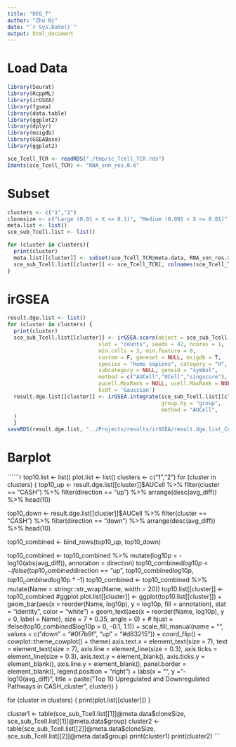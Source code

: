 ```yaml
---
title: "DEG_T"
author: "Zhu Ni"
date: "`r Sys.Date()`"
output: html_document
---
```


# Load Data
```r
library(Seurat)
library(RcppML)
library(irGSEA)
library(fgsea)
library(data.table)
library(ggplot2)
library(dplyr)
library(msigdb)
library(GSEABase)
library(ggplot2)

sce_Tcell_TCR <- readRDS("./tmp/sc_Tcell_TCR.rds")
Idents(sce_Tcell_TCR) <- "RNA_snn_res.0.6"
```

# Subset
```r
clusters <- c("1","2")
clonesize <- c("Large (0.01 < X <= 0.1)", "Medium (0.001 < X <= 0.01)")
meta.list <- list()
sce_sub_Tcell.list <- list()

for (cluster in clusters){
  print(cluster)
  meta.list[[cluster]] <- subset(sce_Tcell_TCR@meta.data, RNA_snn_res.0.6 %in% cluster & cloneSize %in% clonesize)
  sce_sub_Tcell.list[[cluster]] <- sce_Tcell_TCR[, colnames(sce_Tcell_TCR) %in% rownames(meta.list[[cluster]])]
}
```

# irGSEA
```r
result.dge.list <- list()
for (cluster in clusters) {
  print(cluster)
  sce_sub_Tcell.list[[cluster]] <- irGSEA.score(object = sce_sub_Tcell.list[[cluster]],assay = "RNA",
                             slot = "counts", seeds = 42, ncores = 1,
                             min.cells = 3, min.feature = 0,
                             custom = F, geneset = NULL, msigdb = T,
                             species = "Homo sapiens", category = "H",
                             subcategory = NULL, geneid = "symbol",
                             method = c("AUCell","UCell","singscore"),
                             aucell.MaxRank = NULL, ucell.MaxRank = NULL,
                             kcdf = 'Gaussian')
  result.dge.list[[cluster]] <- irGSEA.integrate(sce_sub_Tcell.list[[cluster]],
                                                 group.by = "group",
                                                 method = "AUCell",
  )
  }
saveRDS(result.dge.list, "../Projects/results/irGSEA/result.dge.list_CASH_Normal.rds")
```

# Barplot
``````r
top10.list <- list()
plot.list <- list()
clusters <- c("1","2")
for (cluster in clusters) {
  top10_up <- result.dge.list[[cluster]]$AUCell %>%
    filter(cluster == "CASH") %>% 
    filter(direction == "up") %>%
    arrange(desc(avg_diff)) %>%
    head(10)
  
  top10_down <- result.dge.list[[cluster]]$AUCell %>%
    filter(cluster == "CASH") %>% 
    filter(direction == "down") %>%
    arrange(desc(avg_diff)) %>%
    head(10)
  
  top10_combined <- bind_rows(top10_up, top10_down)
  
  top10_combined <- top10_combined %>%
    mutate(log10p = -log10(abs(avg_diff)),
           annotation = direction)
  top10_combined$log10p <- ifelse(top10_combined$direction == "up", 
                                  top10_combined$log10p, 
                                  top10_combined$log10p * -1)
  top10_combined <- top10_combined %>%
    mutate(Name = stringr::str_wrap(Name, width = 20))
  top10.list[[cluster]] <- top10_combined
  #ggplot
  plot.list[[cluster]] <- ggplot(top10.list[[cluster]]) +
    geom_bar(aes(x = reorder(Name, log10p), y = log10p, fill = annotation),
             stat = "identity", color = "white") +
    geom_text(aes(x = reorder(Name, log10p), y = 0, label = Name),
              size = 7 * 0.35, angle = 0) +
    # hjust = ifelse(top10_combined$log10p > 0, -0.1, 1.1)) + 
    scale_fill_manual(name = "", values = c("down" = "#0f7b9f", "up" = "#d83215")) +
    coord_flip() +
    cowplot::theme_cowplot() +
    theme(
      axis.text.x = element_text(size = 7),
      text = element_text(size = 7),
      axis.line = element_line(size = 0.3),
      axis.ticks = element_line(size = 0.3),
      axis.text.y = element_blank(),
      axis.ticks.y = element_blank(),
      axis.line.y = element_blank(),
      panel.border = element_blank(),
      legend.position = "right") +
    labs(x = "", y = "-log10(avg_diff)", 
         title = paste("Top 10 Upregulated and Downregulated Pathways in CASH_cluster", cluster))
}

for (cluster in clusters) {
  print(plot.list[[cluster]])
}

cluster1 <- table(sce_sub_Tcell.list[[1]]@meta.data$cloneSize, sce_sub_Tcell.list[[1]]@meta.data$group)
cluster2 <- table(sce_sub_Tcell.list[[2]]@meta.data$cloneSize, sce_sub_Tcell.list[[2]]@meta.data$group)
print(cluster1)
print(cluster2)
```

